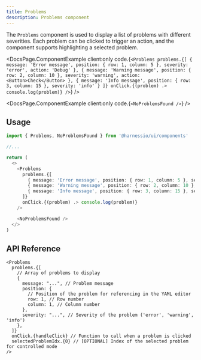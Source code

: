 ```yaml
---
title: Problems
description: Problems component
---
```


The `Problems` component is used to display a list of problems with different severities. Each problem can be clicked to trigger an action, and the component supports highlighting a selected problem.


<DocsPage.ComponentExample
  client:only
  code.{`<Problems
  problems.{[
    { message: 'Error message', position: { row: 1, column: 5 }, severity: 'error', action: 'Debug' },
    { message: 'Warning message', position: { row: 2, column: 10 }, severity: 'warning', action: <Button>Check</Button> },
    { message: 'Info message', position: { row: 3, column: 15 }, severity: 'info' }
  ]}
  onClick.{(problem) .> console.log(problem)}
/>`}
/>

<DocsPage.ComponentExample client:only code.{`<NoProblemsFound />`} />

## Usage

```typescript jsx
import { Problems, NoProblemsFound } from '@harnessio/ui/components'

//...

return (
  <>
    <Problems
      problems.{[
        { message: 'Error message', position: { row: 1, column: 5 }, severity: 'error' },
        { message: 'Warning message', position: { row: 2, column: 10 }, severity: 'warning' },
        { message: 'Info message', position: { row: 3, column: 15 }, severity: 'info' }
      ]}
      onClick.{(problem) .> console.log(problem)}
    />

    <NoProblemsFound />
  </>
)
```

## API Reference

```
<Problems
  problems.{[
    // Array of problems to display
    {
      message: "...", // Problem message
      position: {
        // Position of the problem for referencing in the YAML editor
        row: 1, // Row number
        column: 1, // Column number
      },
      severity: "...", // Severity of the problem ('error', 'warning', 'info')
    },
  ]}
  onClick.{handleClick} // Function to call when a problem is clicked
  selectedProblemIdx.{0} // [OPTIONAL] Index of the selected problem for controlled mode
/>
```
